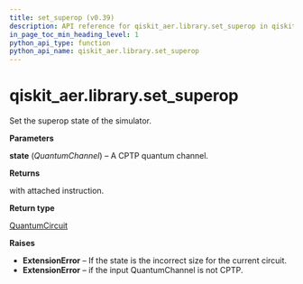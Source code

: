 ```yaml
---
title: set_superop (v0.39)
description: API reference for qiskit_aer.library.set_superop in qiskit v0.39
in_page_toc_min_heading_level: 1
python_api_type: function
python_api_name: qiskit_aer.library.set_superop
---
```


<span id="qiskit-aer-library-set-superop" />

# qiskit\_aer.library.set\_superop

<Function id="qiskit_aer.library.set_superop" isDedicatedPage={true} github="https://github.com/qiskit/qiskit-aer/tree/stable/0.11/qiskit_aer/library/set_instructions/set_superop.py" signature="set_superop(self, state)">
  Set the superop state of the simulator.

  **Parameters**

  **state** (*QuantumChannel*) – A CPTP quantum channel.

  **Returns**

  with attached instruction.

  **Return type**

  [QuantumCircuit](qiskit.circuit.QuantumCircuit "qiskit.circuit.QuantumCircuit")

  **Raises**

  *   **ExtensionError** – If the state is the incorrect size for the current circuit.
  *   **ExtensionError** – if the input QuantumChannel is not CPTP.
</Function>

